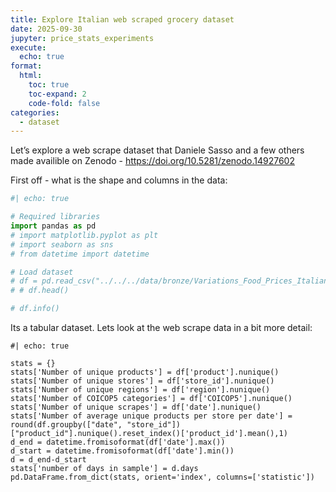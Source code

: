 ```yaml
---
title: Explore Italian web scraped grocery dataset
date: 2025-09-30
jupyter: price_stats_experiments
execute:
  echo: true
format:
  html:
    toc: true
    toc-expand: 2
    code-fold: false
categories:
  - dataset
---
```


Let's explore a web scrape dataset that Daniele Sasso  and a few others made availible on Zenodo - [https://doi.org/10.5281/zenodo.14927602](https://doi.org/10.5281/zenodo.14927602)

First off - what is the shape and columns in the data:
```python
#| echo: true

# Required libraries
import pandas as pd
# import matplotlib.pyplot as plt
# import seaborn as sns
# from datetime import datetime

# Load dataset
# df = pd.read_csv("../../../data/bronze/Variations_Food_Prices_Italian_Supermarkets_raw.csv")
# # df.head()

# df.info()
```

Its a tabular dataset. Lets look at the web scrape data in a bit more detail:

```
#| echo: true

stats = {}
stats['Number of unique products'] = df['product'].nunique()
stats['Number of unique stores'] = df['store_id'].nunique()
stats['Number of unique regions'] = df['region'].nunique()
stats['Number of COICOP5 categories'] = df['COICOP5'].nunique()
stats['Number of unique scrapes'] = df['date'].nunique()
stats['Number of average unique products per store per date'] = round(df.groupby(["date", "store_id"])["product_id"].nunique().reset_index()['product_id'].mean(),1)
d_end = datetime.fromisoformat(df['date'].max())
d_start = datetime.fromisoformat(df['date'].min())
d = d_end-d_start
stats['number of days in sample'] = d.days
pd.DataFrame.from_dict(stats, orient='index', columns=['statistic'])
```